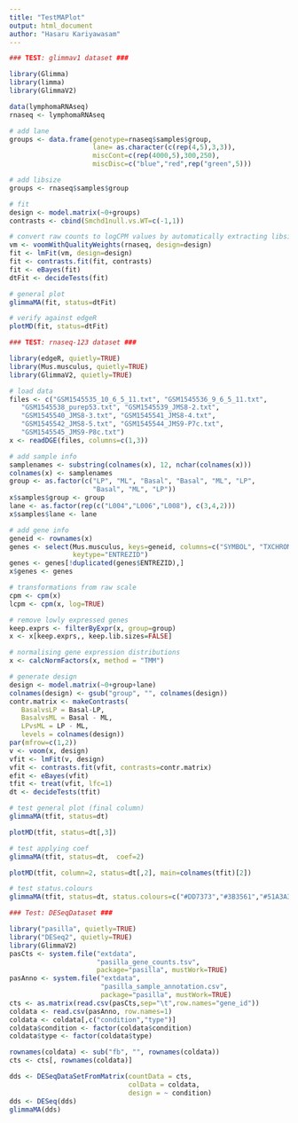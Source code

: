 ---
title: "TestMAPlot"
output: html_document
author: "Hasaru Kariyawasam"
---


```{r}

### TEST: glimmav1 dataset ###

library(Glimma)
library(limma)
library(GlimmaV2)

data(lymphomaRNAseq)
rnaseq <- lymphomaRNAseq

# add lane
groups <- data.frame(genotype=rnaseq$samples$group,
                     lane= as.character(c(rep(4,5),3,3)),
                     miscCont=c(rep(4000,5),300,250),
                     miscDisc=c("blue","red",rep("green",5)))

# add libsize
groups <- rnaseq$samples$group

# fit
design <- model.matrix(~0+groups)
contrasts <- cbind(Smchd1null.vs.WT=c(-1,1))

# convert raw counts to logCPM values by automatically extracting libsizes and normalisation factors from x
vm <- voomWithQualityWeights(rnaseq, design=design)
fit <- lmFit(vm, design=design)
fit <- contrasts.fit(fit, contrasts)
fit <- eBayes(fit)
dtFit <- decideTests(fit)

```

```{r}
# general plot
glimmaMA(fit, status=dtFit)
```

```{r}
# verify against edgeR
plotMD(fit, status=dtFit)
```

```{r}

### TEST: rnaseq-123 dataset ###

library(edgeR, quietly=TRUE)
library(Mus.musculus, quietly=TRUE)
library(GlimmaV2, quietly=TRUE)

# load data
files <- c("GSM1545535_10_6_5_11.txt", "GSM1545536_9_6_5_11.txt", 
   "GSM1545538_purep53.txt", "GSM1545539_JMS8-2.txt", 
   "GSM1545540_JMS8-3.txt", "GSM1545541_JMS8-4.txt", 
   "GSM1545542_JMS8-5.txt", "GSM1545544_JMS9-P7c.txt", 
   "GSM1545545_JMS9-P8c.txt")
x <- readDGE(files, columns=c(1,3))

# add sample info
samplenames <- substring(colnames(x), 12, nchar(colnames(x)))
colnames(x) <- samplenames
group <- as.factor(c("LP", "ML", "Basal", "Basal", "ML", "LP", 
                     "Basal", "ML", "LP"))
x$samples$group <- group
lane <- as.factor(rep(c("L004","L006","L008"), c(3,4,2)))
x$samples$lane <- lane

# add gene info
geneid <- rownames(x)
genes <- select(Mus.musculus, keys=geneid, columns=c("SYMBOL", "TXCHROM"), 
                keytype="ENTREZID")
genes <- genes[!duplicated(genes$ENTREZID),]
x$genes <- genes

# transformations from raw scale
cpm <- cpm(x)
lcpm <- cpm(x, log=TRUE)

# remove lowly expressed genes
keep.exprs <- filterByExpr(x, group=group)
x <- x[keep.exprs,, keep.lib.sizes=FALSE]

# normalising gene expression distributions
x <- calcNormFactors(x, method = "TMM")

# generate design
design <- model.matrix(~0+group+lane)
colnames(design) <- gsub("group", "", colnames(design))
contr.matrix <- makeContrasts(
   BasalvsLP = Basal-LP, 
   BasalvsML = Basal - ML, 
   LPvsML = LP - ML, 
   levels = colnames(design))
par(mfrow=c(1,2))
v <- voom(x, design)
vfit <- lmFit(v, design)
vfit <- contrasts.fit(vfit, contrasts=contr.matrix)
efit <- eBayes(vfit)
tfit <- treat(vfit, lfc=1)
dt <- decideTests(tfit)

```

```{r}
# test general plot (final column)
glimmaMA(tfit, status=dt)
```
```{r}
plotMD(tfit, status=dt[,3])
```

```{r}
# test applying coef
glimmaMA(tfit, status=dt,  coef=2)
```
```{r}
plotMD(tfit, column=2, status=dt[,2], main=colnames(tfit)[2])
```


```{r}
# test status.colours
glimmaMA(tfit, status=dt, status.colours=c("#DD7373","#3B3561","#51A3A3"))
```

```{r}

### Test: DESeqDataset ###

library("pasilla", quietly=TRUE)
library("DESeq2", quietly=TRUE)
library(GlimmaV2)
pasCts <- system.file("extdata",
                      "pasilla_gene_counts.tsv",
                      package="pasilla", mustWork=TRUE)
pasAnno <- system.file("extdata",
                       "pasilla_sample_annotation.csv",
                       package="pasilla", mustWork=TRUE)
cts <- as.matrix(read.csv(pasCts,sep="\t",row.names="gene_id"))
coldata <- read.csv(pasAnno, row.names=1)
coldata <- coldata[,c("condition","type")]
coldata$condition <- factor(coldata$condition)
coldata$type <- factor(coldata$type)

rownames(coldata) <- sub("fb", "", rownames(coldata))
cts <- cts[, rownames(coldata)]

dds <- DESeqDataSetFromMatrix(countData = cts,
                              colData = coldata,
                              design = ~ condition)
dds <- DESeq(dds)
glimmaMA(dds)
```

